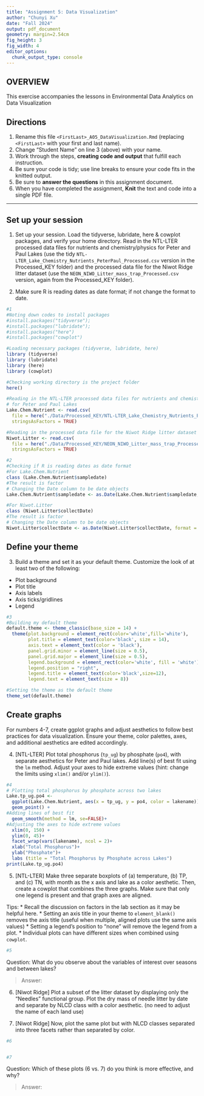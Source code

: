 ```yaml
---
title: "Assignment 5: Data Visualization"
author: "Chunyi Xu"
date: "Fall 2024"
output: pdf_document
geometry: margin=2.54cm
fig_height: 3
fig_width: 4
editor_options: 
  chunk_output_type: console
---
```


## OVERVIEW

This exercise accompanies the lessons in Environmental Data Analytics on Data Visualization 

## Directions
1. Rename this file `<FirstLast>_A05_DataVisualization.Rmd` (replacing `<FirstLast>` with your first and last name).
2. Change "Student Name" on line 3 (above) with your name.
3. Work through the steps, **creating code and output** that fulfill each instruction.
4. Be sure your code is tidy; use line breaks to ensure your code fits in the knitted output.
5. Be sure to **answer the questions** in this assignment document.
6. When you have completed the assignment, **Knit** the text and code into a single PDF file.

---

## Set up your session 

1. Set up your session. Load the tidyverse, lubridate, here & cowplot packages, and verify your home directory. Read in the NTL-LTER processed data files for nutrients and chemistry/physics for Peter and Paul Lakes (use the tidy `NTL-LTER_Lake_Chemistry_Nutrients_PeterPaul_Processed.csv` version in the Processed_KEY folder) and the processed data file for the Niwot Ridge litter dataset (use the `NEON_NIWO_Litter_mass_trap_Processed.csv` version, again from the Processed_KEY folder). 

2. Make sure R is reading dates as date format; if not change the format to date.

```r
#1 
#Noting down codes to install packages
#install.packages("tidyverse"); 
#install.packages("lubridate");
#install.packages("here")
#install.packages("cowplot")

#Loading necessary packages (tidyverse, lubridate, here)
library (tidyverse)
library (lubridate)
library (here)
library (cowplot)

#Checking working directory is the project folder
here()

#Reading in the NTL-LTER processed data files for nutrients and chemistry/physics 
# for Peter and Paul Lakes
Lake.Chem.Nutrient <- read.csv(
  file = here("./Data/Processed_KEY/NTL-LTER_Lake_Chemistry_Nutrients_PeterPaul_Processed.csv"),
  stringsAsFactors = TRUE)   

#Reading in the processed data file for the Niwot Ridge litter dataset
Niwot.Litter <- read.csv(
  file = here("./Data/Processed_KEY/NEON_NIWO_Litter_mass_trap_Processed.csv"),
  stringsAsFactors = TRUE)   

#2 
#Checking if R is reading dates as date format
#For Lake.Chem.Nutrient
class (Lake.Chem.Nutrient$sampledate)
#The result is factor
# Changing the Date column to be date objects
Lake.Chem.Nutrient$sampledate <- as.Date(Lake.Chem.Nutrient$sampledate, format = "%Y-%m-%d")

#For Niwot.Litter
class (Niwot.Litter$collectDate)
#The result is factor
# Changing the Date column to be date objects
Niwot.Litter$collectDate <- as.Date(Niwot.Litter$collectDate, format = "%Y-%m-%d")

```
## Define your theme
3. Build a theme and set it as your default theme. Customize the look of at least two of the following: 
 * Plot background
 * Plot title
 * Axis labels
 * Axis ticks/gridlines
 * Legend

```r
#3
#Building my default theme
default.theme <- theme_classic(base_size = 14) +
  theme(plot.background = element_rect(color='white',fill='white'),
        plot.title = element_text(color='black', size = 14),
        axis.text = element_text(color = 'black'), 
        panel.grid.minor = element_line(size = 0.5),
        panel.grid.major = element_line(size = 0.5),
        legend.background = element_rect(color='white', fill = 'white'),
        legend.position = "right",
        legend.title = element_text(color='black',size=12),
        legend.text = element_text(size = 8))

#Setting the theme as the default theme
theme_set(default.theme)


```

## Create graphs
For numbers 4-7, create ggplot graphs and adjust aesthetics to follow best practices for data visualization. Ensure your theme, color palettes, axes, and additional aesthetics are edited accordingly.

4. [NTL-LTER] Plot total phosphorus (`tp_ug`) by phosphate (`po4`), with separate aesthetics for Peter and Paul lakes. Add line(s) of best fit using the `lm` method. Adjust your axes to hide extreme values (hint: change the limits using `xlim()` and/or `ylim()`).

```r
#4 
# Plotting total phosphorus by phosphate across two lakes
Lake.tp_ug.po4 <- 
  ggplot(Lake.Chem.Nutrient, aes(x = tp_ug, y = po4, color = lakename)) +
  geom_point() +
#Adding lines of best fit
  geom_smooth(method = lm, se=FALSE)+
#Adjusting the axes to hide extreme values
  xlim(0, 150) +
  ylim(0, 45)+
  facet_wrap(vars(lakename), ncol = 2)+
  xlab("Total Phosphorus")+
  ylab("Phosphate")+
  labs (title = "Total Phosphorus by Phosphate across Lakes")
print(Lake.tp_ug.po4)


```


5. [NTL-LTER] Make three separate boxplots of (a) temperature, (b) TP, and (c) TN, with month as the x axis and lake as a color aesthetic. Then, create a cowplot that combines the three graphs. Make sure that only one legend is present and that graph axes are aligned. 

Tips:
* Recall the discussion on factors in the lab section as it may be helpful here. 
* Setting an axis title in your theme to `element_blank()` removes the axis title (useful when multiple, aligned plots use the same axis values)
* Setting a legend's position to "none" will remove the legend from a plot.
* Individual plots can have different sizes when combined using `cowplot`.

```r
#5 

```

Question: What do you observe about the variables of interest over seasons and between lakes? 

> Answer: 

6. [Niwot Ridge] Plot a subset of the litter dataset by displaying only the "Needles" functional group. Plot the dry mass of needle litter by date and separate by NLCD class with a color aesthetic. (no need to adjust the name of each land use)

7. [Niwot Ridge] Now, plot the same plot but with NLCD classes separated into three facets rather than separated by color. 

```r
#6


#7


```
Question: Which of these plots (6 vs. 7) do you think is more effective, and why? 

> Answer: